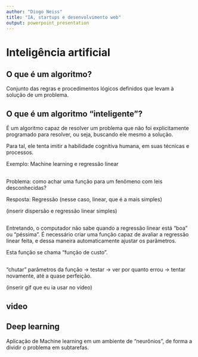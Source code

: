 ```yaml
---
author: "Diogo Neiss"
title: "IA, startups e desenvolvimento web"
output: powerpoint_presentation
---
```



# Inteligência artificial



## O que é um algoritmo?

Conjunto das regras e procedimentos lógicos definidos que levam à solução de um problema.

## O que é um algoritmo "inteligente"?

É um algoritmo capaz de resolver um problema que não foi explicitamente programado para resolver, ou seja, buscando ele mesmo a solução.

Para tal, ele tenta imitir a habilidade cognitiva humana, em suas técnicas e processos.

Exemplo: Machine learning e regressão linear

## 

Problema: como achar uma função para um fenômeno com leis desconhecidas?

Resposta: Regressão (nesse caso, linear, que é a mais simples)

(inserir dispersão e regressão linear simples)

##

Entretando, o computador não sabe quando a regressão linear está "boa" ou "péssima".
É necessário criar uma função capaz de avaliar a regressão linear feita, e dessa maneira automaticamente ajustar os parâmetros.

Esta função se chama "função de custo".

##

"chutar" parâmetros da função -> testar -> ver por quanto errou -> tentar novamente, até a quase perfeição.

(inserir gif que eu ia usar no vídeo)

## video

## Deep learning

Aplicação de Machine learning em um ambiente de "neurônios", de forma a dividir o problema em subtarefas.

